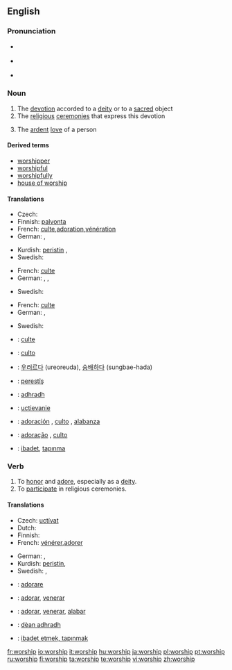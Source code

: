 {{see|Worship}}
==English==
{{wikipedia}}

===Pronunciation===
* {{a|RP}} {{IPA|/ˈwɜːʃɪp/}}
* {{a|US}} {{IPA|/ˈwɝʃɪp/}}
* {{audio|en-us-worship.ogg|Audio (US)}}

===Noun===
{{en-noun|-}}

# The [[devotion]] accorded to a [[deity]] or to a [[sacred]] object
# The [[religious]] [[ceremony|ceremonies]] that express this devotion
# {{context|by extension}} The [[ardent]] [[love]] of a person

====Derived terms====
* [[worshipper]]
* [[worshipful]]
* [[worshipfully]]
* [[house of worship]]

====Translations====
{{trans-top|devotion accorded to a deity or to a sacred object}}
* Czech: {{t-|cs|uctívání|n}}
* Finnish: [[palvonta]]
* French: [[culte]],[[adoration]],[[vénération]]
* German: {{t-|de|Verehrung|f}}, {{t-|de|Anbetung|f}}
{{trans-mid}}
* Kurdish: [[peristin]] {{f}}, {{KUchar|[[په‌رستن]]}}
* Swedish: {{t|sv|dyrkan}}
{{trans-bottom}}

{{trans-top|The religious ceremonies that express this devotion}}
* French: [[culte]]
* German: {{t+|de|Gottesdienst|m}}, {{t-|de|Verehrung|f}}, {{t-|de|Anbetung|f}}
{{trans-mid}}
* Swedish: {{t|sv|tillbedjan|c}}
{{trans-bottom}}

{{trans-top|The ardent love of a person}}
* French: [[culte]]
* German: {{t-|de|Verehrung|f}}, {{t-|de|Anbetung|f}}
{{trans-mid}}
* Swedish: {{t|sv|dyrkan|c}}
{{trans-bottom}}

{{checktrans-top}}
* {{ttbc|French}}: [[culte]] {{m}}
* {{ttbc|Italian}}: [[culto]] {{m}}
* {{ttbc|Korean}}: [[우러르다]] (ureoreuda), [[숭배하다]] (sungbae-hada)
* {{ttbc|Kurdish}}: [[perestîş]] {{f}}
* {{ttbc|Scottish Gaelic}}: [[adhradh]] {{m}}
* {{ttbc|Slovak}}: [[uctievanie]]  {{n}}
* {{ttbc|Spanish}}: [[adoración]] {{f}}, [[culto]] {{m}}, [[alabanza]] {{f}}
* {{ttbc|Portuguese}}: [[adoração]] {{f}}, [[culto]] {{m}}
* {{ttbc|Turkish}}: [[ibadet]], [[tapınma]]
{{checktrans-bottom}}

===Verb===
{{en-verb|worships|''(UK)'' '''[[worshiping]]''' or  ''(US)'' '''[[worshipping]]'''|''(UK)'' '''[[worshiped]]''' or  ''(US)'' '''[[worshipped]]'''}}

# To [[honor]] and [[adore]], especially as a [[deity]].
# To [[participate]] in religious ceremonies.

====Translations====
{{trans-top|to honor and adore, especially as a deity}}
* Czech: [[uctívat]]
* Dutch: {{t-|nl|vereren}}
* Finnish: {{t+|fi|palvoa}}
* French: [[vénérer]],[[adorer]]
{{trans-mid}}
* German: {{t+|de|verehren}}, {{t-|de|anbeten}}
* Kurdish: [[peristin]], {{KUchar|[[په‌رستن]]}}
* Swedish: {{t|sv|dyrka}}, {{t|sv|tillbe}}
{{trans-bottom}}

{{trans-top|To participate in religious ceremonies}}
{{trans-mid}}
{{trans-bottom}}

{{checktrans-top}}
* {{ttbc|Italian}}: [[adorare]]
* {{ttbc|Portuguese}}: [[adorar]], [[venerar]]
* {{ttbc|Spanish}}: [[adorar]], [[venerar]], [[alabar]]
* {{ttbc|Scottish Gaelic}}: [[dèan adhradh]]
* {{ttbc|Turkish}}: [[ibadet etmek, tapınmak]]
{{checktrans-bottom}}

[[fr:worship]]
[[io:worship]]
[[it:worship]]
[[hu:worship]]
[[ja:worship]]
[[pl:worship]]
[[pt:worship]]
[[ru:worship]]
[[fi:worship]]
[[ta:worship]]
[[te:worship]]
[[vi:worship]]
[[zh:worship]]